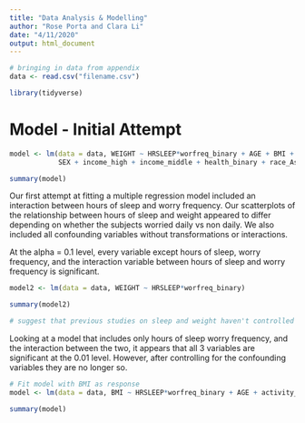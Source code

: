 ```yaml
---
title: "Data Analysis & Modelling"
author: "Rose Porta and Clara Li"
date: "4/11/2020"
output: html_document
---
```


```r
# bringing in data from appendix
data <- read.csv("filename.csv")

library(tidyverse)
```

# Model - Initial Attempt

```r
model <- lm(data = data, WEIGHT ~ HRSLEEP*worfreq_binary + AGE + BMI + activity_score + 
            SEX + income_high + income_middle + health_binary + race_Asian + race_black + race_na)

summary(model)
```

Our first attempt at fitting a multiple regression model included an interaction between hours of sleep and worry frequency. Our scatterplots of the relationship between hours of sleep and weight appeared to differ depending on whether the subjects worried daily vs non daily. We also included all confounding variables without transformations or interactions.

At the alpha = 0.1 level, every variable except hours of sleep, worry frequency, and the interaction variable between hours of sleep and worry frequency is significant.

```r
model2 <- lm(data = data, WEIGHT ~ HRSLEEP*worfreq_binary)

summary(model2)

# suggest that previous studies on sleep and weight haven't controlled enough for confounding variables?
```

Looking at a model that includes only hours of sleep worry frequency, and the interaction between the two, it appears that all 3 variables are significant at the 0.01 level. However, after controlling for the confounding variables they are no longer so.

```r
# Fit model with BMI as response
model <- lm(data = data, BMI ~ HRSLEEP*worfreq_binary + AGE + activity_score + SEX + income_high + income_middle + health_binary + race_Asian + race_black + race_na)

summary(model)
```

